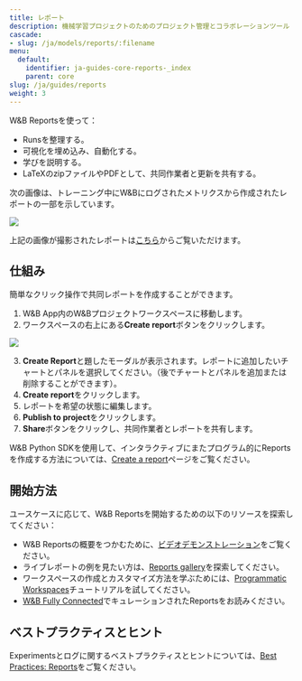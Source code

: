 ```yaml
---
title: レポート
description: 機械学習プロジェクトのためのプロジェクト管理とコラボレーションツール
cascade:
- slug: /ja/models/reports/:filename
menu:
  default:
    identifier: ja-guides-core-reports-_index
    parent: core
slug: /ja/guides/reports
weight: 3
---
```


<CardGroup cols={2}>
<Card title="Try in Colab" href="https://colab.research.google.com/github/wandb/examples/blob/master/colabs/intro/Report_API_Quickstart.ipynb" icon="python"/>
<Card title="Try in W&B" href="https://wandb.ai/stacey/deep-drive/reports/The-View-from-the-Driver-s-Seat--Vmlldzo1MTg5NQ?utm_source=fully_connected&utm_medium=blog&utm_campaign=view+from+the+drivers+seat" icon="sliders-up"/>
</CardGroup>

W&B Reportsを使って：
- Runsを整理する。
- 可視化を埋め込み、自動化する。
- 学びを説明する。
- LaTeXのzipファイルやPDFとして、共同作業者と更新を共有する。



次の画像は、トレーニング中にW&Bにログされたメトリクスから作成されたレポートの一部を示しています。

<Frame>
    <img src="/images/reports/safe-lite-benchmark-with-comments.png" max-width="90%"  />
</Frame>

上記の画像が撮影されたレポートは[こちら](https://wandb.ai/stacey/saferlife/reports/SafeLife-Benchmark-Experiments--Vmlldzo0NjE4MzM)からご覧いただけます。

## 仕組み

簡単なクリック操作で共同レポートを作成することができます。

1. W&B App内のW&Bプロジェクトワークスペースに移動します。
2. ワークスペースの右上にある**Create report**ボタンをクリックします。

<Frame>
    <img src="/images/reports/create_a_report_button.png" max-width="90%"  />
</Frame>

3. **Create Report**と題したモーダルが表示されます。レポートに追加したいチャートとパネルを選択してください。（後でチャートとパネルを追加または削除することができます）。
4. **Create report**をクリックします。
5. レポートを希望の状態に編集します。
6. **Publish to project**をクリックします。
7. **Share**ボタンをクリックし、共同作業者とレポートを共有します。

W&B Python SDKを使用して、インタラクティブにまたプログラム的にReportsを作成する方法については、[Create a report](/ja/models/reports/create-a-report/)ページをご覧ください。

## 開始方法

ユースケースに応じて、W&B Reportsを開始するための以下のリソースを探索してください：

* W&B Reportsの概要をつかむために、[ビデオデモンストレーション](https://www.youtube.com/watch?v=2xeJIv_K_eI)をご覧ください。
* ライブレポートの例を見たい方は、[Reports gallery](/ja/models/reports/reports-gallery/)を探索してください。
* ワークスペースの作成とカスタマイズ方法を学ぶためには、[Programmatic Workspaces](/ja/tutorials/workspaces)チュートリアルを試してください。
* [W&B Fully Connected](http://wandb.me/fc)でキュレーションされたReportsをお読みください。

## ベストプラクティスとヒント

Experimentsとログに関するベストプラクティスとヒントについては、[Best Practices: Reports](https://wandb.ai/wandb/pytorch-lightning-e2e/reports/W-B-Best-Practices-Guide--VmlldzozNTU1ODY1#reports)をご覧ください。